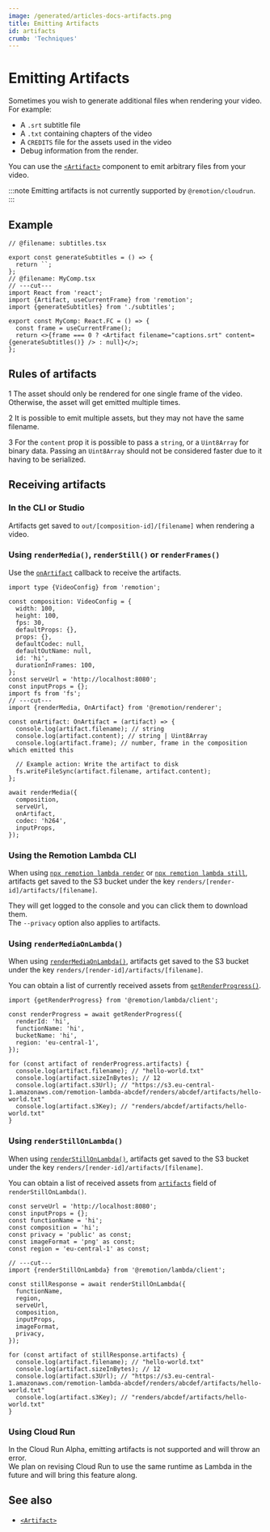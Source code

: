 ```yaml
---
image: /generated/articles-docs-artifacts.png
title: Emitting Artifacts
id: artifacts
crumb: 'Techniques'
---
```


# Emitting Artifacts<AvailableFrom v="4.0.176" />

Sometimes you wish to generate additional files when rendering your video. For example:

- A `.srt` subtitle file
- A `.txt` containing chapters of the video
- A `CREDITS` file for the assets used in the video
- Debug information from the render.

You can use the [`<Artifact>`](/docs/artifact) component to emit arbitrary files from your video.

:::note
Emitting artifacts is not currently supported by `@remotion/cloudrun`.
:::

## Example

```tsx twoslash title="MyComp.tsx"
// @filename: subtitles.tsx

export const generateSubtitles = () => {
  return ``;
};
// @filename: MyComp.tsx
// ---cut---
import React from 'react';
import {Artifact, useCurrentFrame} from 'remotion';
import {generateSubtitles} from './subtitles';

export const MyComp: React.FC = () => {
  const frame = useCurrentFrame();
  return <>{frame === 0 ? <Artifact filename="captions.srt" content={generateSubtitles()} /> : null}</>;
};
```

## Rules of artifacts

<Step>1</Step> The asset should only be rendered for one single frame of the video. Otherwise, the asset will get emitted multiple times. <br />

<Step>2</Step> It is possible to emit multiple assets, but they may not have the same filename.
<br />

<Step>3</Step> For the <code>content</code> prop it is possible to pass a <code>string</code>, or a <code>Uint8Array</code> for binary data. Passing an <code>Uint8Array</code> should not be considered faster due to it having to be serialized.
<br />

## Receiving artifacts

### In the CLI or Studio

Artifacts get saved to `out/[composition-id]/[filename]` when rendering a video.

### Using `renderMedia()`, `renderStill()` or `renderFrames()`

Use the [`onArtifact`](/docs/renderer/render-media#onartifact) callback to receive the artifacts.

```tsx twoslash title="render.mjs"
import type {VideoConfig} from 'remotion';

const composition: VideoConfig = {
  width: 100,
  height: 100,
  fps: 30,
  defaultProps: {},
  props: {},
  defaultCodec: null,
  defaultOutName: null,
  id: 'hi',
  durationInFrames: 100,
};
const serveUrl = 'http://localhost:8080';
const inputProps = {};
import fs from 'fs';
// ---cut---
import {renderMedia, OnArtifact} from '@remotion/renderer';

const onArtifact: OnArtifact = (artifact) => {
  console.log(artifact.filename); // string
  console.log(artifact.content); // string | Uint8Array
  console.log(artifact.frame); // number, frame in the composition which emitted this

  // Example action: Write the artifact to disk
  fs.writeFileSync(artifact.filename, artifact.content);
};

await renderMedia({
  composition,
  serveUrl,
  onArtifact,
  codec: 'h264',
  inputProps,
});
```

### Using the Remotion Lambda CLI

When using [`npx remotion lambda render`](/docs/lambda/cli/render) or [`npx remotion lambda still`](/docs/lambda/cli/still), artifacts get saved to the S3 bucket under the key `renders/[render-id]/artifacts/[filename]`.

They will get logged to the console and you can click them to download them.  
The `--privacy` option also applies to artifacts.

### Using `renderMediaOnLambda()`

When using [`renderMediaOnLambda()`](/docs/lambda/rendermediaonlambda), artifacts get saved to the S3 bucket under the key `renders/[render-id]/artifacts/[filename]`.

You can obtain a list of currently received assets from [`getRenderProgress()`](/docs/lambda/getrenderprogress#artifacts).

```tsx twoslash title="progress.ts"
import {getRenderProgress} from '@remotion/lambda/client';

const renderProgress = await getRenderProgress({
  renderId: 'hi',
  functionName: 'hi',
  bucketName: 'hi',
  region: 'eu-central-1',
});

for (const artifact of renderProgress.artifacts) {
  console.log(artifact.filename); // "hello-world.txt"
  console.log(artifact.sizeInBytes); // 12
  console.log(artifact.s3Url); // "https://s3.eu-central-1.amazonaws.com/remotion-lambda-abcdef/renders/abcdef/artifacts/hello-world.txt"
  console.log(artifact.s3Key); // "renders/abcdef/artifacts/hello-world.txt"
}
```

### Using `renderStillOnLambda()`

When using [`renderStillOnLambda()`](/docs/lambda/renderstillonlambda), artifacts get saved to the S3 bucket under the key `renders/[render-id]/artifacts/[filename]`.

You can obtain a list of received assets from [`artifacts`](/docs/lambda/renderstillonlambda#artifacts) field of `renderStillOnLambda()`.

```tsx twoslash title="still.ts"
const serveUrl = 'http://localhost:8080';
const inputProps = {};
const functionName = 'hi';
const composition = 'hi';
const privacy = 'public' as const;
const imageFormat = 'png' as const;
const region = 'eu-central-1' as const;

// ---cut---
import {renderStillOnLambda} from '@remotion/lambda/client';

const stillResponse = await renderStillOnLambda({
  functionName,
  region,
  serveUrl,
  composition,
  inputProps,
  imageFormat,
  privacy,
});

for (const artifact of stillResponse.artifacts) {
  console.log(artifact.filename); // "hello-world.txt"
  console.log(artifact.sizeInBytes); // 12
  console.log(artifact.s3Url); // "https://s3.eu-central-1.amazonaws.com/remotion-lambda-abcdef/renders/abcdef/artifacts/hello-world.txt"
  console.log(artifact.s3Key); // "renders/abcdef/artifacts/hello-world.txt"
}
```

### Using Cloud Run

In the Cloud Run Alpha, emitting artifacts is not supported and will throw an error.  
We plan on revising Cloud Run to use the same runtime as Lambda in the future and will bring this feature along.

## See also

- [`<Artifact>`](/docs/artifact)
